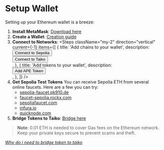 
# Setup Wallet

Setting up your Ethereum wallet is a breeze:

1. **Install MetaMask**: [Download here](https://metamask.io/download.html)
2. **Create a Wallet**: [Creation guide](https://support.metamask.io/hc/en-us/articles/4404722782107)
3. **Connect to Networks**:
    <Steps
        className="my-2"
        direction="vertical"
        current={-1}
          items={[
              {
                  title: 'Add chains to your wallet',
                  description: <div>
                      <Button type="primary" onClick={switchSepolia} className="mb-2">Connect to Sepolia</Button>
                      <br />
                      <Button type="primary" onClick={switchTaiko}>Connect to Taiko</Button>
                  </div>,
              },
              {
                  title: 'Add tokens to your wallet',
                  description: <div>
                      <Button type="primary" onClick={addAPEToken}>Add APE Token</Button>
                  </div>,
              },
          ]}
        />
4. **Get Sepolia Test Tokens**
    You can receive Sepolia ETH from several online faucets. Here are a few you can try:
    - [sepolia-faucet.pk910.de](https://sepolia-faucet.pk910.de/)
    - [faucet-sepolia.rockx.com](https://faucet-sepolia.rockx.com/)
    - [sepoliafaucet.com](https://sepoliafaucet.com/)
    - [infura.io](https://www.infura.io/faucet/sepolia)
    - [quicknode.com](https://faucet.quicknode.com/ethereum/sepolia)
5. **Bridge Tokens to Taiko**: [Bridge here](https://taiko.xyz/docs/guides/bridge-tokens)

> **Note**: 0.01 ETH is needed to cover Gas fees on the Ethereum network. Keep your private keys secure to prevent scams and theft.

_[Why do i need to bridge token to taiko](../faq)_

